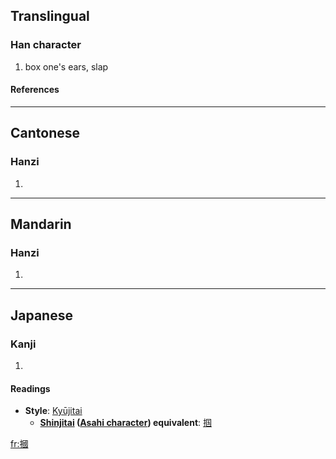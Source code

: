{{see|掴}}

==Translingual==
===Han character===
{{Han char|rn=64|rad=手|as=11|sn=14|four=5600<sub>0</sub>|canj=手田戈一 (QWIM)}}
# box one's ears, slap
====References====
{{Han ref|kx=0449.220|dkj=12572|dj=0800.070|hdz=31946.040|uh=6451|ud=25681|bh=BA51|bd=47697}}

----
==Cantonese==
===Hanzi===
{{yue-hanzi|jyut=|y=gwaak3}}
# {{defn|Cantonese}}
{{rfc-auto}}
----
==Mandarin==
===Hanzi===
{{cmn-hanzi|sim=掴|pin=[[guó]] (guo2)|wg=kuo<sup>2</sup>}}
# {{defn|Mandarin}}

----
==Japanese==
===Kanji===
{{ja-kanji|grade=|rs=手11}}
# {{defn|Japanese}} 
====Readings====
{{ja-readings|on=[[かく]] (kaku)|kun=[[つかむ]] (tsukamu), [[つかみ]] (tsukami)}}
*'''Style''': [[Kyūjitai]]
**'''[[Shinjitai]] ([[Wikipedia:Asahi characters|Asahi character]]) equivalent''': [[掴]]

[[fr:摑]]